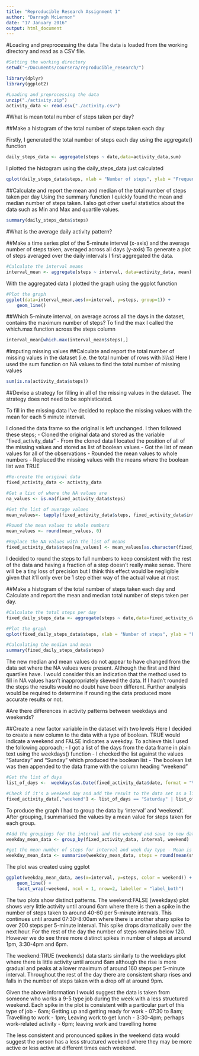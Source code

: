 ```yaml
---
title: "Reproducible Research Assignment 1"
author: "Darragh McLernon"
date: "17 January 2016"
output: html_document
---
```


#Loading and preprocessing the data
The data is loaded from the working directory and read as a CSV file.
```r
#Setting the working directory
setwd("~/Documents/coursera/reproducible_research/")

library(dplyr)
library(ggplot2)

#Loading and preprocessing the data
unzip("./activity.zip")
activity_data <- read.csv("./activity.csv")
```

#What is mean total number of steps taken per day?

##Make a histogram of the total number of steps taken each day

Firstly, I generated the total number of steps each day using the aggregate() function
```r
daily_steps_data <- aggregate(steps ~ date,data=activity_data,sum)
```

I plotted the histogram using the daily_steps_data just calculated
```r
qplot(daily_steps_data$steps, xlab = "Number of steps", ylab = "Frequency")
```

##Calculate and report the mean and median of the total number of steps taken per day
Using the summary function I quickly found the mean and median number of steps taken. I also got other useful statistics about the data such as Min and Max and quartile values.
```r
summary(daily_steps_data$steps)
```

#What is the average daily activity pattern?

##Make a time series plot of the 5-minute interval (x-axis) and the average number of steps taken, averaged across all days (y-axis)
To generate a plot of steps averaged over the daily intervals I first aggregated the data.
```r
#Calculate the interval means
interval_mean <- aggregate(steps ~ interval, data=activity_data, mean)
```

With the aggregated data I plotted the graph using the ggplot function
```r
#Plot the graph
ggplot(data=interval_mean,aes(x=interval, y=steps, group=1)) +
    geom_line()
```

##Which 5-minute interval, on average across all the days in the dataset, contains the maximum number of steps?
To find the max I called the which.max function across the steps column
```r
interval_mean[which.max(interval_mean$steps),]
```

#Imputing missing values
##Calculate and report the total number of missing values in the dataset (i.e. the total number of rows with 𝙽𝙰s)
Here I used the sum function on NA values to find the total number of missing values
```r
sum(is.na(activity_data$steps))
```

##Devise a strategy for filling in all of the missing values in the dataset. The strategy does not need to be sophisticated. 

To fill in the missing data I've decided to replace the missing values with the mean for each 5 minute interval.

I cloned the data frame so the original is left unchanged. I then followed these steps;
- Cloned the original data and stored as the variable "fixed_activity_data"
- From the cloned data I located the position of all of the missing values and stored as list of boolean values
- Got the list of mean values for all of the observations
- Rounded the mean values to whole numbers
- Replaced the missing values with the means where the boolean list was TRUE
```r
#Re-create the original data
fixed_activity_data <- activity_data

#Get a list of where the NA values are 
na_values <- is.na(fixed_activity_data$steps)

#Get the list of average values
mean_values<- tapply(fixed_activity_data$steps, fixed_activity_data$interval, mean, na.rm=TRUE, simplify=TRUE)

#Round the mean values to whole numbers
mean_values <- round(mean_values, 0)

#Replace the NA values with the list of means
fixed_activity_data$steps[na_values] <- mean_values[as.character(fixed_activity_data$interval[na_values])]
```

I decided to round the steps to full numbers to keep consistent with the rest of the data and having a fraction of a step doesn't really make sense. There will be a tiny loss of precision but I think this effect would be negligible given that it'll only ever be 1 step either way of the actual value at most


##Make a histogram of the total number of steps taken each day and Calculate and report the mean and median total number of steps taken per day.

```r
#Calculate the total steps per day
fixed_daily_steps_data <- aggregate(steps ~ date,data=fixed_activity_data,sum)
```

```r
#Plot the graph
qplot(fixed_daily_steps_data$steps, xlab = "Number of steps", ylab = "Frequency")
```

```r
#Calculating the median and mean
summary(fixed_daily_steps_data$steps)
```

The new median and mean values do not appear to have changed from the data set where the NA values were present. Although the first and third quartiles have. I would consider this an indication that the method used to fill in NA values hasn't inappropriately skewed the data. If I hadn't rounded the steps the results would no doubt have been different. Further analysis would be required to determine if rounding the data produced more accurate results or not.

#Are there differences in activity patterns between weekdays and weekends?

##Create a new factor variable in the dataset with two levels
Here I decided to create a new column to the data with a type of boolean. TRUE would indicate a weekend and FALSE indicates a weekday. To achieve this I used the following approach;
- I got a list of the days from the data frame in plain text using the weekdays() function
- I checked the list against the values "Saturday" and "Sunday" which produced the boolean list
- The boolean list was then appended to the data frame with the column heading "weekend"
```r
#Get the list of days
list_of_days <-  weekdays(as.Date(fixed_activity_data$date, format = "%Y-%m-%d"))

#Check if it's a weekend day and add the result to the data set as a list of boolean values (Weekday is FALSE and weekday is TRUE)
fixed_activity_data[,"weekend"] <- list_of_days == "Saturday" | list_of_days =="Sunday"
```

To produce the graph I had to group the data by 'interval' and 'weekend'. After grouping, I summarised the values by a mean value for steps taken for each group.
```r
#Add the groupings for the interval and the weekend and save to new data set
weekday_mean_data <- group_by(fixed_activity_data, interval, weekend)

#get the mean number of steps for interval and week day type - Mean is rounded to whole numbers
weekday_mean_data <- summarise(weekday_mean_data, steps = round(mean(steps)))
```

The plot was created using ggplot
```r
ggplot(weekday_mean_data, aes(x=interval, y=steps, color = weekend)) +
    geom_line() +
    facet_wrap(~weekend, ncol = 1, nrow=2, labeller = "label_both")
```

The two plots show distinct patterns. The weekend:FALSE (weekdays) plot shows very little activity until around 6am where there is then a spike in the number of steps taken to around 40-60 per 5-minute intervals. This continues until around 07:30-8:00am where there is another sharp spike to over 200 steps per 5-minute interval. This spike drops dramatically over the next hour. For the rest of the day the number of steps remains below 120. However we do see three more distinct spikes in number of steps at around 1pm, 3:30-4pm and 6pm.

The weekend:TRUE (weekends) data starts similarly to the weekdays plot where there is little activity until around 6am although the rise is more gradual and peaks at a lower maximum of around 160 steps per 5-minute interval. Throughout the rest of the day there are consistent sharp rises and falls in the number of steps taken with a drop off at around 9pm.

Given the above information I would suggest the data is taken from someone who works a 9-5 type job during the week with a less structured weekend. Each spike in the plot is consistent with a particular part of this type of job
- 6am; Getting up and getting ready for work
- 07:30 to 8am; Travelling to work
- 1pm; Leaving work to get lunch
- 3:30-4pm; perhaps work-related activity
- 6pm; leaving work and travelling home

The less consistent and pronounced spikes in the weekend data would suggest the person has a less structured weekend where they may be more active or less active at different times each weekend. 
